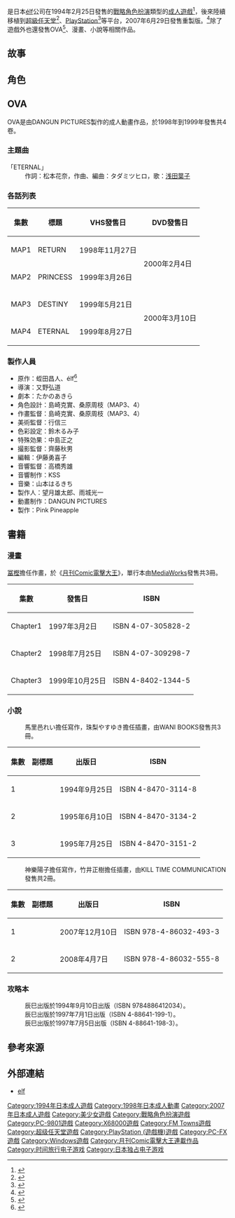 {{Infobox animanga/Headerofja
|title= 龍騎士4
|image= 
|size= 
|caption= 
|japanese= ドラゴンナイト4
|english= Dragon Knight 4
|kana= 
|romaji= 
|genre= 奇幻
}}
{{Infobox animanga/name
|formal= 
|common= 龍騎士4
}}
{{Infobox animanga/Game
|標題=
|類型=[[戰略角色扮演|戰略角色扮演]]
|使用平台=[[PC-9801|PC-9801]]、[[X68000|X68000]]、[[FM_Towns|FM Towns]]<br>[[超級任天堂|超級任天堂]]、[[PlayStation|PlayStation]]、[[PC-FX|PC-FX]]<br>[[Windows|Windows]] 2000/XP/Vista
|遊戲引擎=
|開發團隊=[[élf|élf]]
|代理商=élf（PC）<br>[[BANPRESTO|BANPRESTO]]（SFC、PS）<br>[[NEC_Interchannel|NEC Interchannel]]（PC-FX）<ref>{{cite web|title=ドラゴンナイト4|url=https://www.famitsu.com/cominy/?m=pc&a=page_h_title&title_id=28438|website=[[ファミ通.com|ファミ通.com]]|language=ja}}</ref>
|製作人=
|監製=
|腳本=蛭田昌人
|程式=
|音樂=
|美術=[[竹井正樹|竹井正樹]]
|遊戲人數=1
|發售日=1994年2月25日（PC-98、X68000）<br>1994年4月28日（FM Towns）<br>1996年12月27日（SFC）<br>1997年2月7日（PS）<br>1997年3月28日（PC-FX）<br>2007年6月29日（Windows）
|對象年齡=18禁（PC）<br>18歳以上推薦（PC-FX）
|結局數=1
}}
{{Infobox animanga/OVA
|標題= 
|原案= 
|原作= 
|導演= 又野弘道
|系列構成= 
|劇本= たかのあきら
|人物原案= 
|人物設定= 島崎克實、桑原周枝
|機械設定= 
|音樂= 山本はるきち
|音樂製作= 
|動畫製作= DANGUN PICTURES
|製作= Pink Pineapple
|書籍= 
|出版商= 
|代理發行= 
|其他代理發行={{flagicon|US}} ADV Films
|網路= 
|發售日= 1998年11月27日－1999年8月27日
|話數= 4
|其他= 成人動畫
}}
{{Infobox animanga/Manga
|標題= 
|作者= 
|作畫= [[冨樫秀昭|冨樫]]
|出版社= [[MediaWorks|MediaWorks]]
|其他出版社= 
|連載雜誌= [[月刊Comic電擊大王|月刊Comic電擊大王]]
|label= 
|網路= 
|發售日= 1997年3月2日－1999年10月25日
|開始= 
|結束= 
|開始日= 
|結束日= 
|冊數= 3
|話數= 
}}

{{Infobox animanga/Footerofja}}
{{日本作品|龍騎士4|ドラゴンナイト4|Dragon Knight 4}}是日本[[élf|élf]]公司在1994年2月25日發售的[[戰略角色扮演|戰略角色扮演]]類型的[[日本成人遊戲|成人遊戲]]<ref>{{cite web|title=Dragon Knight 4|url=https://vndb.org/v498|website=The Visual Novel Database|language=en|access-date=2017-01-22|archive-date=2021-04-15|archive-url=https://web.archive.org/web/20210415085125/https://vndb.org/v498|dead-url=no}}</ref>，後來陸續移植到[[超級任天堂|超級任天堂]]<ref>{{cite web|title=あの人気パソコンゲーム「ドラゴンナイト４」は、SFCでも充実感満載で蘇っている!!|url=https://middle-edge.jp/articles/rRoiS|website=Middle Edge|language=ja|date=2016年1月28日|access-date=2017年1月22日|archive-date=2016年3月8日|archive-url=https://web.archive.org/web/20160308002430/http://middle-edge.jp/articles/rRoiS|dead-url=no}}</ref>、[[PlayStation|PlayStation]]<ref>{{cite web|title=ドラゴンナイト4|url=http://erogetrailers.com/soft/9576|website=ErogeTrailers|language=ja|access-date=2017-01-22|archive-date=2017-11-05|archive-url=https://web.archive.org/web/20171105212038/http://erogetrailers.com/soft/9576|dead-url=no}}</ref>等平台，2007年6月29日發售重製版。<ref>{{cite web|title=ドラゴンナイト4 Windows版|url=http://www.getchu.com/soft.phtml?id=401965|website=Getchu.com|language=ja|access-date=2017-01-22|archive-date=2018-06-19|archive-url=https://web.archive.org/web/20180619164351/http://www.getchu.com/soft.phtml?id=401965|dead-url=no}}</ref>除了遊戲外也還發售OVA<ref>{{cite web|title=Dragon Knight: Wheel of Time (OAV)|url=http://www.animenewsnetwork.com/encyclopedia/anime.php?id=2854|website=[[Anime_News_Network|Anime News Network]]|language=en|access-date=2017-01-22|archive-date=2021-05-02|archive-url=https://web.archive.org/web/20210502124949/https://www.animenewsnetwork.com/encyclopedia/anime.php?id=2854|dead-url=no}}</ref>、漫畫、小說等相關作品。

==故事==

==角色==

==OVA==
OVA是由DANGUN PICTURES製作的成人動畫作品，於1998年到1999年發售共4卷。

===主題曲===
;「ETERNAL」
:作詞：松本花奈，作曲、編曲：タダミツヒロ，歌：[[浅田葉子|浅田葉子]]

===各話列表===
{| class="wikitable"
|-
! 集數 !! 標題 !! VHS發售日 !! DVD發售日
|-
| MAP1 || RETURN || 1998年11月27日 || rowspan="2"|2000年2月4日
|-
| MAP2 || PRINCESS || 1999年3月26日
|-
| MAP3 || DESTINY || 1999年5月21日 || rowspan="2"|2000年3月10日
|-
| MAP4 || ETERNAL || 1999年8月27日
|}

===製作人員===
*原作：蛭田昌人、élf<ref>{{cite web|title=Dragon Knight4 ゴールドディスク|url=http://www.getchu.com/soft.phtml?id=738365|website=Getchu.com|language=ja|access-date=2017-01-22|archive-date=2015-01-22|archive-url=https://web.archive.org/web/20150122152735/http://www.getchu.com/soft.phtml?id=738365|dead-url=no}}</ref>
*導演：又野弘道
*劇本：たかのあきら
*角色設計：島崎克實、桑原周枝（MAP3、4）
*作畫監督：島崎克實、桑原周枝（MAP3、4）
*美術監督：行信三
*色彩設定：鈴木るみ子
*特殊効果：中島正之
*撮影監督：齊藤秋男
*編輯：伊藤勇喜子
*音響監督：高橋秀雄
*音響制作：KSS
*音樂：山本はるきち
*製作人：望月雄太郎、雨城光一
*動畫制作：DANGUN PICTURES
*製作：Pink Pineapple

==書籍==
===漫畫===
[[冨樫秀昭|冨樫]]擔任作畫，於《[[月刊Comic電擊大王|月刊Comic電擊大王]]》，單行本由[[MediaWorks|MediaWorks]]發售共3冊。
{| class="wikitable"
|-
! 集數 !! 發售日 !! ISBN
|-
| Chapter1 || 1997年3月2日 || ISBN 4-07-305828-2
|-
| Chapter2 || 1998年7月25日 || ISBN 4-07-309298-7
|-
| Chapter3 || 1999年10月25日 || ISBN 4-8402-1344-5
|}

===小說===
;{{lang|ja|ドラゴンナイト}}
:馬里邑れい擔任寫作，珠梨やすゆき擔任插畫，由WANI BOOKS發售共3冊。
{| class="wikitable"
|-
! 集數 !! 副標題 !! 出版日 !! ISBN
|-
| 1 || {{n/a}} || 1994年9月25日 || ISBN 4-8470-3114-8
|-
| 2 || {{lang|ja|カケルの大冒険}} || 1995年6月10日 || ISBN 4-8470-3134-2
|-
| 3 || {{lang|ja|最後の戦い}} || 1995年7月25日 || ISBN 4-8470-3151-2
|}
;{{lang|ja|ドラゴンナイト4}}
:神樂陽子擔任寫作，竹井正樹擔任插畫，由KILL TIME COMMUNICATION發售共2冊。
{| class="wikitable"
|-
! 集數 !! 副標題 !! 出版日 !! ISBN
|-
| 1 || {{lang|ja|小さな勇者と仲間たち}} || 2007年12月10日 || ISBN 978-4-86032-493-3
|-
| 2 || {{lang|ja|時の輪廻の果てに}} || 2008年4月7日 || ISBN 978-4-86032-555-8
|}

===攻略本===
;{{lang|ja|ドラゴンナイト4 完全ガイド}}
:辰巳出版於1994年9月10日出版（ISBN 9784886412034）。
;{{lang|ja|ドラゴンナイト4 公式ビジュアル・ゲームガイド}}
:辰巳出版於1997年7月1日出版（ISBN 4-88641-199-1）。
;{{lang|ja|ドラゴンナイト4 公式ビジュアル・ハンドブック}}
:辰巳出版於1997年7月5日出版（ISBN 4-88641-198-3）。

==參考來源==
{{reflist}}

==外部連結==
*[https://web.archive.org/web/20040710061823/http://www.elf-game.co.jp/ elf]{{ja icon}}

{{Elf}}

{{DEFAULTSORT:Dragon Knight 4}}
[[Category:1994年日本成人遊戲|Category:1994年日本成人遊戲]]
[[Category:1998年日本成人動畫|Category:1998年日本成人動畫]]
[[Category:2007年日本成人遊戲|Category:2007年日本成人遊戲]]
[[Category:美少女遊戲|Category:美少女遊戲]]
[[Category:戰略角色扮演遊戲|Category:戰略角色扮演遊戲]]
[[Category:PC-9801遊戲|Category:PC-9801遊戲]]
[[Category:X68000遊戲|Category:X68000遊戲]]
[[Category:FM_Towns遊戲|Category:FM Towns遊戲]]
[[Category:超级任天堂遊戲|Category:超级任天堂遊戲]]
[[Category:PlayStation_(遊戲機)遊戲|Category:PlayStation (遊戲機)遊戲]]
[[Category:PC-FX遊戲|Category:PC-FX遊戲]]
[[Category:Windows遊戲|Category:Windows遊戲]]
[[Category:月刊Comic電擊大王連載作品|Category:月刊Comic電擊大王連載作品]]
[[Category:时间旅行电子游戏|Category:时间旅行电子游戏]]
[[Category:日本独占电子游戏|Category:日本独占电子游戏]]
